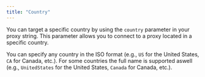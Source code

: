 ```yaml
---
title: "Country"
---
```


You can target a specific country by using the `country` parameter in your proxy string. This parameter allows you to connect to a proxy located in a specific country.

You can specify any country in the ISO format (e.g., `US` for the United States, `CA` for Canada, etc.). For some countries the full name is supported aswell (e.g., `UnitedStates` for the United States, `Canada` for Canada, etc.).